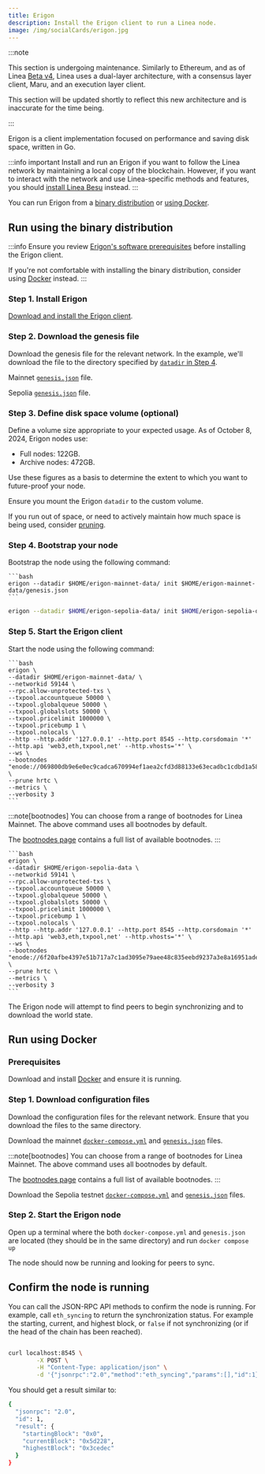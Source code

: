 ```yaml
---
title: Erigon
description: Install the Erigon client to run a Linea node.
image: /img/socialCards/erigon.jpg
---
```




:::note

This section is undergoing maintenance. Similarly to Ethereum, and as of Linea [Beta v4](../../../release-notes.mdx#beta-v4), 
Linea uses a dual-layer architecture, with a consensus layer client, Maru, and an execution layer 
client. 

This section will be updated shortly to reflect this new architecture and is inaccurate for the time
being.

:::

Erigon is a client implementation focused on performance and saving disk space, written in Go.

:::info important
Install and run an Erigon if you want to follow the Linea network by 
maintaining a local copy of the blockchain. However, if you want to interact with the network and use
Linea-specific methods and features, you should [install Linea Besu](./linea-besu.mdx) instead.
:::

You can run Erigon from a [binary distribution](#run-using-the-binary-distribution) or [using Docker](#run-using-docker).

## Run using the binary distribution

:::info
Ensure you review [Erigon's software prerequisites](https://erigon.gitbook.io/erigon/basic-usage/getting-started#software-prerequisites)
before installing the Erigon client.

If you're not comfortable with installing the binary distribution, consider using [Docker](#run-using-docker) instead.
:::

### Step 1. Install Erigon

[Download and install the Erigon client](https://erigon.gitbook.io/erigon/basic-usage/getting-started).

### Step 2. Download the genesis file

Download the genesis file for the relevant network. In the example, we'll download the file to the
directory specified by [`datadir` in Step 4](#step-4-bootstrap-your-node).

<Tabs groupId="networks" className="my-tabs">
  <TabItem value="mainnet" label="Mainnet">
  
  Mainnet [`genesis.json`](pathname:///files/erigon/mainnet/genesis.json) file.
  
  </TabItem>
  <TabItem value="Linea Sepolia" label="Linea Sepolia">
  
  Sepolia [`genesis.json`](pathname:///files/erigon/sepolia/genesis.json) file.
  
  </TabItem>
</Tabs>

### Step 3. Define disk space volume (optional)

Define a volume size appropriate to your expected usage. As of October 8, 2024, Erigon nodes use:
- Full nodes: 122GB.
- Archive nodes: 472GB.

Use these figures as a basis to determine the extent to which you want to future-proof your node.

Ensure you mount the Erigon `datadir` to the custom volume.

If you run out of space, or need to actively maintain how much space is being used, consider
[pruning](https://erigon.gitbook.io/erigon/advanced-usage/options).

<VolumeCreation />

### Step 4. Bootstrap your node

Bootstrap the node using the following command:

<Tabs groupId="networks" className="my-tabs">
  <TabItem value="mainnet" label="Mainnet">
  
    ```bash
    erigon --datadir $HOME/erigon-mainnet-data/ init $HOME/erigon-mainnet-data/genesis.json
    ```
  
  </TabItem>
  
  <TabItem value="Linea Sepolia" label="Linea Sepolia">
  
  ```bash
  erigon --datadir $HOME/erigon-sepolia-data/ init $HOME/erigon-sepolia-data/genesis.json
  ```
  
  </TabItem>
</Tabs>

### Step 5. Start the Erigon client

Start the node using the following command:

<Tabs groupId="networks" className="my-tabs">
  <TabItem value="mainnet" label="Mainnet">
  
    ```bash
    erigon \
    --datadir $HOME/erigon-mainnet-data/ \
    --networkid 59144 \
    --rpc.allow-unprotected-txs \
    --txpool.accountqueue 50000 \
    --txpool.globalqueue 50000 \
    --txpool.globalslots 50000 \
    --txpool.pricelimit 1000000 \
    --txpool.pricebump 1 \
    --txpool.nolocals \
    --http --http.addr '127.0.0.1' --http.port 8545 --http.corsdomain '*' --http.api 'web3,eth,txpool,net' --http.vhosts='*' \
    --ws \
    --bootnodes "enode://069800db9e6e0ec9cadca670994ef1aea2cfd3d88133e63ecadbc1cdbd1a5847b09838ee08d8b5f02a9c32ee13abeb4d4104bb5514e5322c9d7ee19f41ff3e51@3.132.73.210:31002,enode://a8e03a71eab12ec4b47bb6e19169d8e4dc7a58373a2476969bbe463f2dded6003037fa4dd5f71e15027f7fc8d7340956fbbefed67ddd116ac19a7f74da034b61@3.132.73.210:31003,enode://97706526cf79df9d930003644f9156805f6c8bd964fc79e083444f7014ce10c9bdd2c5049e63b58040dca1d4c82ebef970822198cf0714de830cff4111534ff1@18.223.198.165:31004,enode://24e1c654a801975a96b7f54ebd7452ab15777fc635c1db25bdbd4425fdb04e7f4768e9e838a87ab724320a765e41631d5d37758c933ad0e8668693558125c8aa@18.223.198.165:31000,enode://27010891d960f73d272a553f72b6336c6698db3ade98d631f09c764e57674a797be5ebc6829ddbb65ab564f439ebc75215d20aa98b6f351d12ea623e7d139ac3@3.132.73.210:31001,enode://228e1b8a4931e46f383e30721dac21fb8fb4e5e1b32c870e13b25478c82db3dc1cd9e7ceb93d302a766466b55638cc9c5cbfc43aa48fa41ced19baf365951f76@3.1.142.64:31002,enode://c22eb0d40fc3ad5ea710aeddea906567778166bfe18c157955e8c39b23a46c45db18a0fa2ba07f2b64c81178a8c796aec2a29151533920ead06fcdfc6d8d03c6@47.128.192.57:31004,enode://8ce733abe39fd7ae0a278b9893f85c1193c611a3886168690dd843435460f22cc4d61f9e8d0ace7f5905836a665319a31cccdaacdada2acc69972c382ecce7db@3.1.142.64:31003,enode://b7c1b2bed65a855f7a2104aac9a14674dfdf018fdac763415b373b29ce18cdb81d36328ba4e5c9f12629f3a50c3e8f9ee048f22dbdbe93a82813da89c6b81334@51.20.235.126:31004,enode://95270e0550848a72fb141cf27f1c4ea10714edde365b411dc0fa06c81c0f282ce155eb9fa472b6b8bb9ee98395eeaf4c5a7b02a01fe58b37ea98ba152eda4c37@13.50.94.193:31000,enode://72013391755f24f08567b932feeeec4c893c06e0b1fb480890c83bf87fd277ad86a5ab9cb586db9ae9970371a2f8cb0c96f6c9f69045abca0fb801db7f047138@51.20.235.126:31001" \
    --prune hrtc \
    --metrics \
    --verbosity 3
    ```

  :::note[bootnodes]
  You can choose from a range of bootnodes for Linea Mainnet. The above command uses 
  all bootnodes by default.

  The [bootnodes page](bootnodes.mdx) contains a full list of available bootnodes.
  :::
  
  </TabItem>
  <TabItem value="Linea Sepolia" label="Linea Sepolia">
  
    ```bash
    erigon \
    --datadir $HOME/erigon-sepolia-data \
    --networkid 59141 \
    --rpc.allow-unprotected-txs \
    --txpool.accountqueue 50000 \
    --txpool.globalqueue 50000 \
    --txpool.globalslots 50000 \
    --txpool.pricelimit 1000000 \
    --txpool.pricebump 1 \
    --txpool.nolocals \
    --http --http.addr '127.0.0.1' --http.port 8545 --http.corsdomain '*' --http.api 'web3,eth,txpool,net' --http.vhosts='*' \
    --ws \
    --bootnodes "enode://6f20afbe4397e51b717a7c1ad3095e79aee48c835eebd9237a3e8a16951ade1fe0e66e981e30ea269849fcb6ba03d838da37f524fabd2a557474194a2e2604fa@18.221.100.27:31002,enode://ce1e0d8e0500cb5c0ac56bdcdafb2d6320c3a2c5125b5ccf12f5dfc9b47ee74acbcafc32559017613136c9c36a0ce74ba4f83b7fb8244f099f3b15708d9d3129@3.23.75.47:31000,enode://1b026a5eb0ae74300f58987d235ef0e3a550df963345cb3574be3b0b54378bd11f14dfd515a8976f2c2d2826090e9507b8ccc24f896a9ffffffcabcfd996a733@3.129.120.128:31001" \
    --prune hrtc \
    --metrics \
    --verbosity 3
    ```
  </TabItem>
</Tabs>

The Erigon node will attempt to find peers to begin synchronizing and to download the world state.

## Run using Docker

### Prerequisites

Download and install [Docker](https://docker.com/products/docker-desktop/) and ensure it is 
running.

### Step 1. Download configuration files

Download the configuration files for the relevant network. Ensure that you download the files to the same directory.

<Tabs groupId="networks" className="my-tabs">
  <TabItem value="mainnet" label="Mainnet">
  
  Download the mainnet [`docker-compose.yml`](pathname:///files/erigon/mainnet/docker-compose.yml) and [`genesis.json`](pathname:///files/erigon/mainnet/genesis.json)
  files.

  :::note[bootnodes]
  You can choose from a range of bootnodes for Linea Mainnet. The above command uses 
  all bootnodes by default.

  The [bootnodes page](bootnodes.mdx) contains a full list of available bootnodes.
  :::
  
  </TabItem>
  <TabItem value="Linea Sepolia" label="Linea Sepolia">
  
  Download the Sepolia testnet [`docker-compose.yml`](pathname:///files/erigon/sepolia/docker-compose.yml) and [`genesis.json`](pathname:///files/erigon/sepolia/genesis.json)
  files.

  </TabItem>
</Tabs>

### Step 2. Start the Erigon node

Open up a terminal where the both `docker-compose.yml` and `genesis.json` are located (they should be in the same directory)
and run `docker compose up`

The node should now be running and looking for peers to sync.

## Confirm the node is running

You can call the JSON-RPC API methods to confirm the node is running. For example, call
`eth_syncing` to return the synchronization status.
For example the starting, current, and highest block, or `false` if not synchronizing (or if the head of the chain has been reached).

```bash

curl localhost:8545 \
        -X POST \
        -H "Content-Type: application/json" \
        -d '{"jsonrpc":"2.0","method":"eth_syncing","params":[],"id":1}'

```

You should get a result similar to:

```bash
{
  "jsonrpc": "2.0",
  "id": 1,
  "result": {
    "startingBlock": "0x0",
    "currentBlock": "0x5d228",
    "highestBlock": "0x3cedec"
  }
}
```
